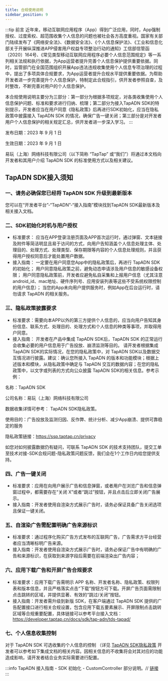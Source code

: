 ```yaml
---
title: 合规使用说明
sidebar_position: 9
---
```



:::tip
前言
近年来，移动互联网应用程序（App）得到广泛应用，同时，App强制授权、过度索权、超范围收集个人信息的问题也被社会各方高度重视。国家有关部门陆续发布了《网络安全法》、《数据安全法》、《个人信息保护法》、《工业和信息化部关于开展纵深推进APP侵害用户权益专项整治行动的通知》工信部信管函〔2020〕164号、《常见类型移动互联网应用程序必要个人信息范围规定》等一系列相关法规和执行依据，为App运营者提升完善个人信息保护提供重要依据。同时，监管部门在全国范围组织开展App违法违规收集使用个人信息专项治理的过程中，提出了多项具体合规要求，为App运营者提升合规水平提供重要依据。为帮助开发者进一步完善提升个人信息保护，特制定此合规指引，供开发者参照自查，及时整改，不断完善对用户的个人信息保护。

本合规使用说明主要分为三部分：第一部分为根据多项规定，对各类收集使用个人信息保护问题、标准和要求进行归纳、梳理；第二部分为接入TapADN SDK的特别提示，开发者应当在用户同意《隐私政策》后再进行SDK初始化，应当在隐私政策中披露接入 TapADN SDK 的情况，确保广告一键关闭；第三部分是对开发者用户个人信息保护的相关规定汇总，供开发者进一步深入学习。
:::

发布日期：2023 年 9 月 1 日

生效日期：2023 年 9 月 1 日

易玩（上海）网络科技有限公司（以下简称 “TapTap” 或“我们”）将通过本文档向开发者和其用户介绍 TapADN SDK 的标准使用方式以及相关建议。


## TapADN SDK接入须知
### **一、请务必确保您已经将 TapADN SDK 升级到最新版本**
您可以在“开发者平台”-“TapADN”-“接入指南”模块找到TapADN SDK最新版本及相关接入文档。

### **二、SDK初始化时机与用户授权**
- 标准要求： 应当在APP登录注册页面及APP首次运行时，通过弹窗、文本链接及附件等简洁明显且易于访问的方式，向用户告知涵盖个人信息处理主体、处理目的、处理方式、处理类型、保存期限等内容的个人信息处理规则，并且获得用户授权同意后才能处置用户数据。
- 接入指南： 一定要在用户同意您App中的隐私政策后，再进行 TapADN SDK 的初始化； 用户同意隐私政策之前，避免动态申请涉及用户信息的敏感设备权限； 用户同意隐私政策前，开发者应避免私自采集和上报用户信息（尤其注意android_id、mac地址、硬件序列号、应用安装列表等这些不受系统权限控制的用户信息）； 当您的App未向用户提供服务时，例如App在后台运行时，请勿请求 TapADN 的相关服务。

### **三、隐私政策披露要求**

- 标准要求：需要向本APP以外的第三方提供个人信息的，应当向用户告知其身份信息、联系方式、处理目的、处理方式和个人信息的种类等事项，并取得用户同意。
- 接入指南： 开发者在产品中集成 TapADN SDK后，TapADN SDK 的正常运行会收集必要的用户信息用于广告投放、崩溃监测等目的。 请开发者根据集成 TapADN SDK的实际情况，在您的隐私政策中，对 TapADN SDK以及数据交互情况进行披露。建议：确认您所接入 TapADN 的版本和功能模块；根据上述版本和模块，从隐私政策中确定与 TapADN 交互的数据内容；在您的隐私政策中，以文字或列表的方式向公众披露 TapADN SDK的相关信息。参考示例：

名称：TapADN SDK

公司名称：易玩（上海）网络科技有限公司

数据收集详情可参考： TapADN SDK隐私政策。

使用目的：广告投放及监测归因、反作弊、统计分析、减少App崩溃、提供可靠稳定的服务

隐私政策链接：https://ssp.taptap.cn/privacy

如您对如何披露数据仍有疑问，可联系 TapADN SDK 的技术支持团队，提交工单至技术对接-SDK合规问题-隐私政策问题反馈，我们会在1个工作日内给您提供支持。

### **四、广告一键关闭**
- 标准要求：应用在向用户展示广告和信息弹窗，或者用户在浏览广告和信息弹窗过程中，都需要存在“关闭 X”或者“跳过”按钮，并且点击后立即关闭广告展示。
- 接入指南：开发者使用自渲染方式展示广告时，请务必保证具备广告关闭选项且保证一键关闭。

### **五、自渲染广告需配置明确广告来源标识**
- 标准要求：通过程序化购买广告方式发布的互联网广告，广告需求方平台经营者应当清晰标明广告来源。
- 接入指南：开发者使用自渲染方式展示广告时，请务必保证广告中有明确的广告和来源标识，在获取到来源字段后需要在前端渲染出广告内容；

### **六、应用下载广告和开屏广告合规要求**
- 标准要求：应用下载广告需明示 APP 名称、开发者名称、隐私政策、权限列表和版本信息，并且严格落实点击“下载”按钮方可下载。开屏广告页面需限制点击跳转的区域，并提供显著、有效的“跳过/关闭”按钮。
- 接入指南：开发者需升级到新版 SDK，在客户端通过 TapADN SDK 提供的广告配置接口进行相关合规设置，包含应用下载五要素展示、开屏限制点击跳转区域等合规重要配置，具体链接可以参考平台接入文档：https://developer.taptap.cn/docs/sdk/tap-adn/tds-tapad/

### **七、个人信息收集控制**
对于 TapADN SDK 可选收集的个人信息的控制 （详见 [TapADN SDK隐私政策](https://ssp.taptap.cn/privacy) 开发者可以参考如下集成文档的相关内容。因相关信息的不收集将会对其对应的功能造成影响，请开发者结合业务实际需要进行配置。

:::info
TapADN 接入指南 - SDK 初始化 - CustomController 部分说明。// [链接](https://developer.taptap.cn/docs/sdk/tap-adn/tds-tapad/#%E5%88%9D%E5%A7%8B%E5%8C%96)
:::









